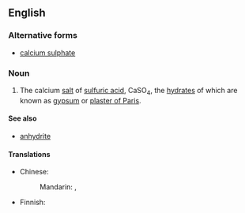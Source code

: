 ==English==

===Alternative forms===
* [[calcium sulphate]]

{{wikipedia}}
===Noun===
{{en-noun|head=[[calcium]] [[sulfate]]|-}}

# {{context|inorganic compound}} The calcium [[salt]] of [[sulfuric acid]], CaSO<sub>4</sub>, the [[hydrate|hydrates]] of which are known as [[gypsum]] or [[plaster of Paris]].

====See also====
*[[anhydrite]]

====Translations====
{{trans-top|calcium salt of sulfuric acid}}
* Chinese:
*: Mandarin: {{t-|cmn|硫酸鈣|sc=Hani}}, {{t-|cmn|硫酸钙|tr=liúsuān'gài|sc=Hani}}
{{trans-mid}}
* Finnish: {{t+|fi|kalsiumsulfaatti}}
{{trans-bottom}}